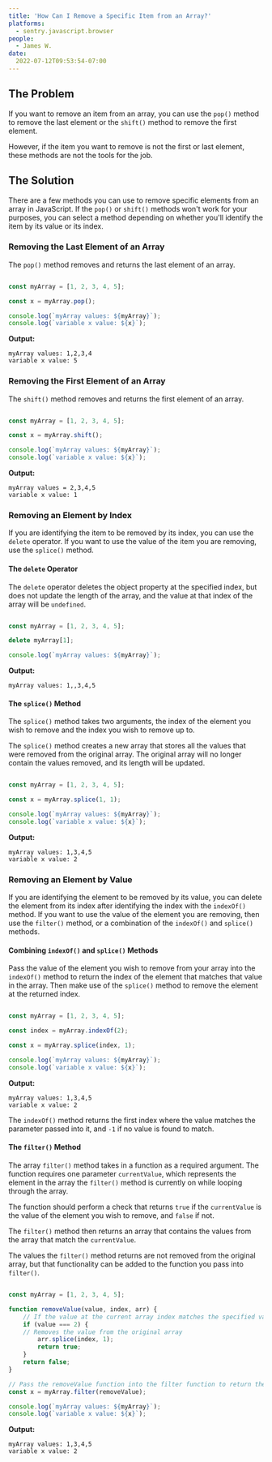 ```yaml
---
title: 'How Can I Remove a Specific Item from an Array?'
platforms:
  - sentry.javascript.browser
people:
  - James W.
date:
  2022-07-12T09:53:54-07:00
---
```


## The Problem

If you want to remove an item from an array, you can use the `pop()` method to remove the last element or the `shift()` method to remove the first element.

However, if the item you want to remove is not the first or last element, these methods are not the tools for the job.

## The Solution

There are a few methods you can use to remove specific elements from an array in JavaScript. If the `pop()` or `shift()` methods won't work for your purposes, you can select a method depending on whether you'll identify the item by its value or its index.

### Removing the Last Element of an Array

The `pop()` method removes and returns the last element of an array.

```javascript

const myArray = [1, 2, 3, 4, 5];

const x = myArray.pop();

console.log(`myArray values: ${myArray}`);
console.log(`variable x value: ${x}`);

```

**Output:**

```
myArray values: 1,2,3,4
variable x value: 5
```

### Removing the First Element of an Array

The `shift()` method removes and returns the first element of an array.

```javascript

const myArray = [1, 2, 3, 4, 5];

const x = myArray.shift();

console.log(`myArray values: ${myArray}`);
console.log(`variable x value: ${x}`);
```

**Output:**

```
myArray values = 2,3,4,5
variable x value: 1
```

### Removing an Element by Index

If you are identifying the item to be removed by its index, you can use the `delete` operator. If you want to use the value of the item you are removing, use the `splice()` method.

#### The `delete` Operator

The `delete` operator deletes the object property at the specified index, but does not update the length of the array, and the value at that index of the array will be `undefined`.

```javascript

const myArray = [1, 2, 3, 4, 5];

delete myArray[1];

console.log(`myArray values: ${myArray}`);
```

**Output:**

```
myArray values: 1,,3,4,5
```

#### The `splice()` Method

The `splice()` method takes two arguments, the index of the element you wish to remove and the index you wish to remove up to.

The `splice()` method creates a new array that stores all the values that were removed from the original array. The original array will no longer contain the values removed, and its length will be updated.

```javascript

const myArray = [1, 2, 3, 4, 5];

const x = myArray.splice(1, 1);

console.log(`myArray values: ${myArray}`);
console.log(`variable x value: ${x}`);

```

**Output:**

```
myArray values: 1,3,4,5
variable x value: 2
```

### Removing an Element by Value

If you are identifying the element to be removed by its value, you can delete the element from its index after identifying the index with the `indexOf()` method. If you want to use the value of the element you are removing, then use the `filter()` method, or a combination of the `indexOf()` and `splice()` methods.

#### Combining `indexOf()` and `splice()` Methods

Pass the value of the element you wish to remove from your array into the `indexOf()` method to return the index of the element that matches that value in the array. Then make use of the `splice()` method to remove the element at the returned index.

```javascript

const myArray = [1, 2, 3, 4, 5];

const index = myArray.indexOf(2);

const x = myArray.splice(index, 1);

console.log(`myArray values: ${myArray}`);
console.log(`variable x value: ${x}`);

```

**Output:**

```
myArray values: 1,3,4,5
variable x value: 2
```

The `indexOf()` method returns the first index where the value matches the parameter passed into it, and `-1` if no value is found to match.

#### The `filter()` Method

The array `filter()` method takes in a function as a required argument. The function requires one parameter `currentValue`, which represents the element in the array the `filter()` method is currently on while looping through the array.

The function should perform a check that returns `true` if the `currentValue` is the value of the element you wish to remove, and `false` if not.

The `filter()` method then returns an array that contains the values from the array that match the `currentValue`.

The values the `filter()` method returns are not removed from the original array, but that functionality can be added to the function you pass into `filter()`.

```javascript

const myArray = [1, 2, 3, 4, 5];

function removeValue(value, index, arr) {
    // If the value at the current array index matches the specified value (2)
    if (value === 2) {
    // Removes the value from the original array
        arr.splice(index, 1);
        return true;
    }
    return false;
}

// Pass the removeValue function into the filter function to return the specified value
const x = myArray.filter(removeValue);

console.log(`myArray values: ${myArray}`);
console.log(`variable x value: ${x}`);

```

**Output:**

```
myArray values: 1,3,4,5
variable x value: 2
```
